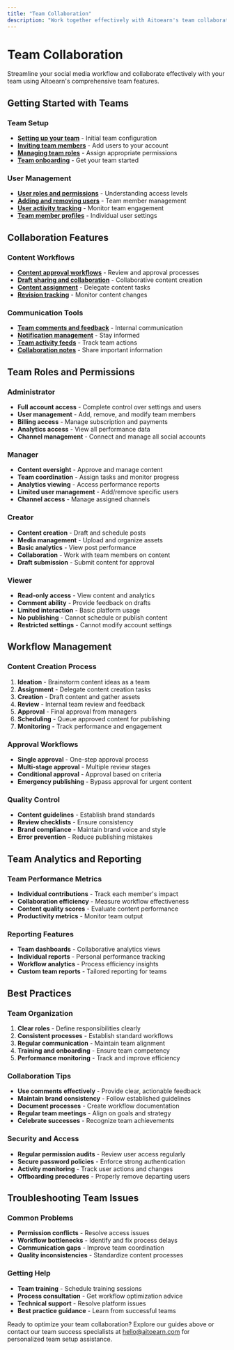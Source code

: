 ```yaml
---
title: "Team Collaboration"
description: "Work together effectively with Aitoearn's team collaboration and workflow management features"
---
```


# Team Collaboration

Streamline your social media workflow and collaborate effectively with your team using Aitoearn's comprehensive team features.

## Getting Started with Teams

### Team Setup
- **[Setting up your team](team-collaboration/801-setting-up-your-team)** - Initial team configuration
- **[Inviting team members](team-collaboration/802-inviting-team-members)** - Add users to your account
- **[Managing team roles](team-collaboration/803-managing-team-roles)** - Assign appropriate permissions
- **[Team onboarding](team-collaboration/804-team-onboarding)** - Get your team started

### User Management
- **[User roles and permissions](team-collaboration/805-user-roles-permissions)** - Understanding access levels
- **[Adding and removing users](team-collaboration/806-adding-removing-users)** - Team member management
- **[User activity tracking](team-collaboration/807-user-activity-tracking)** - Monitor team engagement
- **[Team member profiles](team-collaboration/808-team-member-profiles)** - Individual user settings

## Collaboration Features

### Content Workflows
- **[Content approval workflows](team-collaboration/809-content-approval-workflows)** - Review and approval processes
- **[Draft sharing and collaboration](team-collaboration/810-draft-sharing-collaboration)** - Collaborative content creation
- **[Content assignment](team-collaboration/811-content-assignment)** - Delegate content tasks
- **[Revision tracking](team-collaboration/812-revision-tracking)** - Monitor content changes

### Communication Tools
- **[Team comments and feedback](team-collaboration/813-team-comments-feedback)** - Internal communication
- **[Notification management](team-collaboration/814-notification-management)** - Stay informed
- **[Team activity feeds](team-collaboration/815-team-activity-feeds)** - Track team actions
- **[Collaboration notes](team-collaboration/816-collaboration-notes)** - Share important information

## Team Roles and Permissions

### Administrator
- **Full account access** - Complete control over settings and users
- **User management** - Add, remove, and modify team members
- **Billing access** - Manage subscription and payments
- **Analytics access** - View all performance data
- **Channel management** - Connect and manage all social accounts

### Manager
- **Content oversight** - Approve and manage content
- **Team coordination** - Assign tasks and monitor progress
- **Analytics viewing** - Access performance reports
- **Limited user management** - Add/remove specific users
- **Channel access** - Manage assigned channels

### Creator
- **Content creation** - Draft and schedule posts
- **Media management** - Upload and organize assets
- **Basic analytics** - View post performance
- **Collaboration** - Work with team members on content
- **Draft submission** - Submit content for approval

### Viewer
- **Read-only access** - View content and analytics
- **Comment ability** - Provide feedback on drafts
- **Limited interaction** - Basic platform usage
- **No publishing** - Cannot schedule or publish content
- **Restricted settings** - Cannot modify account settings

## Workflow Management

### Content Creation Process
1. **Ideation** - Brainstorm content ideas as a team
2. **Assignment** - Delegate content creation tasks
3. **Creation** - Draft content and gather assets
4. **Review** - Internal team review and feedback
5. **Approval** - Final approval from managers
6. **Scheduling** - Queue approved content for publishing
7. **Monitoring** - Track performance and engagement

### Approval Workflows
- **Single approval** - One-step approval process
- **Multi-stage approval** - Multiple review stages
- **Conditional approval** - Approval based on criteria
- **Emergency publishing** - Bypass approval for urgent content

### Quality Control
- **Content guidelines** - Establish brand standards
- **Review checklists** - Ensure consistency
- **Brand compliance** - Maintain brand voice and style
- **Error prevention** - Reduce publishing mistakes

## Team Analytics and Reporting

### Team Performance Metrics
- **Individual contributions** - Track each member's impact
- **Collaboration efficiency** - Measure workflow effectiveness
- **Content quality scores** - Evaluate content performance
- **Productivity metrics** - Monitor team output

### Reporting Features
- **Team dashboards** - Collaborative analytics views
- **Individual reports** - Personal performance tracking
- **Workflow analytics** - Process efficiency insights
- **Custom team reports** - Tailored reporting for teams

## Best Practices

### Team Organization
1. **Clear roles** - Define responsibilities clearly
2. **Consistent processes** - Establish standard workflows
3. **Regular communication** - Maintain team alignment
4. **Training and onboarding** - Ensure team competency
5. **Performance monitoring** - Track and improve efficiency

### Collaboration Tips
- **Use comments effectively** - Provide clear, actionable feedback
- **Maintain brand consistency** - Follow established guidelines
- **Document processes** - Create workflow documentation
- **Regular team meetings** - Align on goals and strategy
- **Celebrate successes** - Recognize team achievements

### Security and Access
- **Regular permission audits** - Review user access regularly
- **Secure password policies** - Enforce strong authentication
- **Activity monitoring** - Track user actions and changes
- **Offboarding procedures** - Properly remove departing users

## Troubleshooting Team Issues

### Common Problems
- **Permission conflicts** - Resolve access issues
- **Workflow bottlenecks** - Identify and fix process delays
- **Communication gaps** - Improve team coordination
- **Quality inconsistencies** - Standardize content processes

### Getting Help
- **Team training** - Schedule training sessions
- **Process consultation** - Get workflow optimization advice
- **Technical support** - Resolve platform issues
- **Best practice guidance** - Learn from successful teams

Ready to optimize your team collaboration? Explore our guides above or contact our team success specialists at [hello@aitoearn.com](mailto:hello@aitoearn.com) for personalized team setup assistance.
